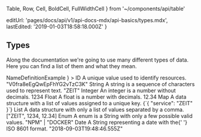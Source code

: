   Table,
  Row,
  Cell,
  BoldCell,
  FullWidthCell
} from '~/components/api/table'

  editUrl: 'pages/docs/api/v1/api-docs-mdx/api-basics/types.mdx',
  lastEdited: '2019-01-03T18:58:18.000Z'
}

## Types

Along the documentation we're going to use many different types of data. Here you can find a list of them and what they mean.

<Table
  head={
    <Row>
      <Cell isHead>Name</Cell>
      <FullWidthCell isHead>Definition</FullWidthCell>
      <Cell isHead>Example</Cell>
    </Row>
  }
>
  <Row>
    <BoldCell>ID</BoldCell>
    <Cell>A unique value used to identify resources.</Cell>
    <Cell>
      <InlineCode>"V0fra8eEgQwEpFhYG2vTzC3K"</InlineCode>
    </Cell>
  </Row>
  <Row>
    <BoldCell>String</BoldCell>
    <Cell>A string is a sequence of characters used to represent text.</Cell>
    <Cell>
      <InlineCode>"ZEIT"</InlineCode>
    </Cell>
  </Row>
  <Row>
    <BoldCell>Integer</BoldCell>
    <Cell>An integer is a number without decimals.</Cell>
    <Cell>
      <InlineCode>1234</InlineCode>
    </Cell>
  </Row>
  <Row>
    <BoldCell>Float</BoldCell>
    <Cell>A float is a number with decimals.</Cell>
    <Cell>
      <InlineCode>12.34</InlineCode>
    </Cell>
  </Row>
  <Row>
    <BoldCell>Map</BoldCell>
    <Cell>
      A data structure with a list of values assigned to a unique key.
    </Cell>
    <Cell>
      <InlineCode>{`{ "service": "ZEIT" }`}</InlineCode>
    </Cell>
  </Row>
  <Row>
    <BoldCell>List</BoldCell>
    <Cell>
      A data structure with only a list of values separated by a comma.
    </Cell>
    <Cell>
      <InlineCode>["ZEIT", 1234, 12.34]</InlineCode>
    </Cell>
  </Row>
  <Row>
    <BoldCell>Enum</BoldCell>
    <Cell>A enum is a String with only a few possible valid values.</Cell>
    <Cell>
      <InlineCode>"NPM" | "DOCKER"</InlineCode>
    </Cell>
  </Row>
  <Row>
    <BoldCell>Date</BoldCell>
    <Cell>
      A String representing a date with the{' '}
      <Link href="http://en.wikipedia.org/wiki/ISO_8601">ISO 8601</Link> format.
    </Cell>
    <Cell>
      <InlineCode>"2018-09-03T19:48:46.555Z"</InlineCode>
    </Cell>
  </Row>
</Table>
